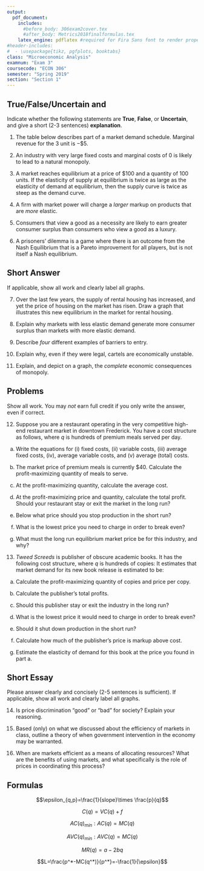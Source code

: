 ```yaml
---
output:
  pdf_document:
    includes:
      #before_body: 306exam2cover.tex 
      #after_body: Metrics2018finalformulas.tex
    latex_engine: pdflatex #required for Fira Sans font to render properly
#header-includes:
#  - \usepackage{tikz, pgfplots, booktabs}
class: "Microeconomic Analysis"
examnum: "Exam 3"
coursecode: "ECON 306"
semester: "Spring 2019"
section: "Section 1"
---
```


## True/False/Uncertain and \emph{Explain}

Indicate whether the following statements are **True**, **False**, or **Uncertain**, and give a short (2-3 sentences) **explanation**.

1. The table below describes part of a market demand schedule. Marginal revenue for the 3\textsuperscript{rd} unit is $-$\$5.   
\begin{table}[h!]
	\centering
	\begin{tabular}{rr}
	$q$ & $p$\\ \hline
		1 & \$30\\
		2 & \$25\\
		3 & \$20\\
		4 & \$15\\ \hline
	\end{tabular} 
\end{table}

\vspace{2in}

2. An industry with very large fixed costs and marginal costs of 0 is likely to lead to a natural monopoly.

\clearpage 

3. A market reaches equilibrium at a price of \$100 and a quantity of 100 units. If the elasticity of supply at equilibrium is twice as large as the elasticity of demand at equilibrium, then the supply curve is twice as steep as the demand curve.

\vspace{2in}

4. A firm with market power will charge a *larger* markup on products that are *more* elastic.

\clearpage

5. Consumers that view a good as a necessity are likely to earn greater consumer surplus than consumers who view a good as a luxury.

\vspace{2in}

6. A prisoners' dilemma is a game where there is an outcome from the Nash Equilibrium that is a Pareto improvement for all players, but is not itself a Nash equilibrium.

\vspace{2in}

\clearpage

## Short Answer

If applicable, show all work and clearly label all graphs.

7. Over the last few years, the supply of rental housing has increased, and yet the price of housing on the market has risen. Draw a graph that illustrates this new equilibrium in the market for rental housing.


\vspace{3in}

8. Explain why markets with less elastic demand generate more consumer surplus than markets with more elastic demand. 

\clearpage

9. Describe *four* different examples of barriers to entry.

\vspace{3in}

10. Explain why, even if they were legal, cartels are economically unstable. 

\clearpage

11. Explain, and depict on a graph, the *complete* economic consequences of monopoly.

\clearpage

## Problems

Show all work. You may *not* earn full credit if you only write the answer, even if correct.

12. Suppose you are a restaurant operating in the very competitive high-end restaurant market in downtown Frederick. You have a cost structure as follows, where $q$ is hundreds of premium meals served per day. 

\begin{align*}
C(q)&=4q^2 +8q+36\\
MC(q)&=8q+8\\	
\end{align*}

a. Write the equations for (i) fixed costs, (ii) variable costs, (iii) average fixed costs, (iv), average variable costs, and (v) average (total) costs.

b. The market price of premium meals is currently \$40. Calculate the profit-maximizing quantity of meals to serve.

c. At the profit-maximizing quantity, calculate the average cost.

d. At the profit-maximizing price and quantity, calculate the total profit. Should your restaurant stay or exit the market in the long run? 

e. Below what price should you stop production in the short run?

f. What is the lowest price you need to charge in order to break even? 

g. What must the long run equilibrium market price be for this industry, and why?

\newpage
\thispagestyle{plain}
\mbox{}
\clearpage 

13. *Tweed Screeds* is publisher of obscure academic books. It has the following cost structure, where $q$ is hundreds of copies:
\begin{align*}
C(q)&=2q^2+100q+200\\
MC(q)&=4q+100\\	
\end{align*}
It estimates that market demand for its new book release is estimated to be:
\begin{equation*}
q=17.5-0.125p	
\end{equation*}

a. Calculate the profit-maximizing quantity of copies and price per copy.

b. Calculate the publisher's total profits. 

c. Should this publisher stay or exit the industry in the long run? 

d. What is the lowest price it would need to charge in order to break even?

e. Should it shut down production in the short run?

f. Calculate how much of the publisher's price is markup above cost.

g. Estimate the elasticity of demand for this book at the price you found in part a.

\newpage
\thispagestyle{plain}
\mbox{}
\clearpage 

## Short Essay

Please answer clearly and concisely (2-5 sentences is sufficient). If applicable, show all work and clearly label all graphs.

14. Is price discrimination "good" or "bad" for society? Explain your reasoning.

15. Based (only) on what we discussed about the efficiency of markets in class, outline a theory of when government intervention in the economy may be warranted.

16. When are markets efficient as a means of allocating resources? What are the benefits of using markets, and what specifically is the role of prices in coordinating this process?

\newpage
\thispagestyle{plain}
\mbox{}
\clearpage 

## Formulas

$$\epsilon_{q,p}=\frac{1}{slope}\times \frac{p}{q}$$

$$C(q)=VC(q)+f$$

$$AC(q)_{min}: AC(q) = MC(q)$$

$$AVC(q)_{min}: AVC(q) = MC(q)$$

$$MR(q)=a-2bq$$

$$L=\frac{p^*-MC(q^*)}{p^*}=-\frac{1}{\epsilon}$$
